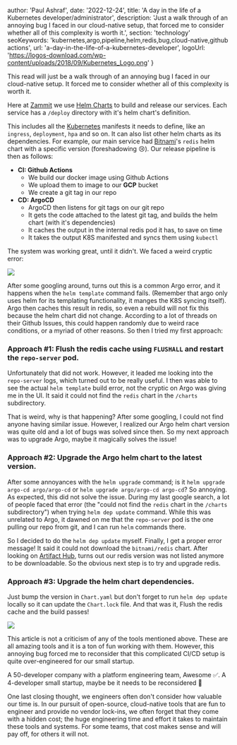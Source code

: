 
  author: 'Paul Ashraf',
  date: '2022-12-24',
  title: 'A day in the life of a Kubernetes developer/administrator',
  description:
    'Just a walk through of an annoying bug I faced in our cloud-native setup, that forced me to consider whether all of this complexity is worth it.',
  section: 'technology'
  seoKeywords: 'kubernetes,argo,pipeline,helm,redis,bug,cloud-native,github actions',
  url: 'a-day-in-the-life-of-a-kubernetes-developer',
  logoUrl: 'https://logos-download.com/wp-content/uploads/2018/09/Kubernetes_Logo.png'
}


This read will just be a walk through of an annoying bug I faced in our cloud-native setup. It forced me to consider whether all of this complexity is worth it.

Here at [Zammit](https://zammit.shop) we use [Helm Charts](https://helm.sh/) to build and release our services. Each service has a `/deploy` directory with it's helm chart's definition.

This includes all the [Kubernetes](https://kubernetes.io/) manifests it needs to define, like an `ingress`, `deployment`, `hpa` and so on. It can also list other helm charts as its dependencies. For example, our main service had [Bitnami](https://bitnami.com/)'s `redis` helm chart with a specific version (foreshadowing 😢). Our release pipeline is then as follows:

- **CI: Github Actions**
  - We build our docker image using Github Actions
  - We upload them to image to our **GCP** bucket
  - We create a git tag in our repo
- **CD: ArgoCD**
  - ArgoCD then listens for git tags on our git repo
  - It gets the code attached to the latest git tag, and builds the helm chart (with it's dependencies)
  - It caches the output in the internal redis pod it has, to save on time
  - It takes the output K8S manifested and syncs them using `kubectl`

The system was working great, until it didn't. We faced a weird cryptic error:

<Image src={img1} />

After some googling around, turns out this is a common Argo error, and it happens when the `helm template` command fails. (Remember that argo only uses helm for its templating functionality, it manges the K8S syncing itself). Argo then caches this result in redis, so even a rebuild will not fix this because the helm chart did not change. According to a lot of threads on their Github Issues, this could happen randomly due to weird race conditions, or a myriad of other reasons. So then I tried my first approach:

### Approach #1: Flush the redis cache using `FLUSHALL` and restart the `repo-server` pod.

Unfortunately that did not work. However, it leaded me looking into the `repo-server` logs, which turned out to be really useful. I then was able to see the actual `helm template` build error, not the cryptic on Argo was giving me in the UI. It said it could not find the `redis` chart in the `/charts` subdirectory.

That is weird, why is that happening? After some googling, I could not find anyone having similar issue. However, I realized our Argo helm chart version was quite old and a lot of bugs was solved since then. So my next approach was to upgrade Argo, maybe it magically solves the issue!

### Approach #2: Upgrade the Argo helm chart to the latest version.

After some annoyances with the `helm upgrade` command; is it `helm upgrade argo-cd argo/argo-cd` or `helm upgrade argo/argo-cd argo-cd`? So annoying. As expected, this did not solve the issue. During my last google search, a lot of people faced that error (the "could not find the `redis` chart in the `/charts` subdirectory") when trying `helm dep update` command. While this was unrelated to Argo, it dawned on me that the `repo-server` pod is the one pulling our repo from git, and I can run `helm` commands there.

So I decided to do the `helm dep update` myself. Finally, I get a proper error message! It said it could not download the `bitnami/redis` chart. After looking on [Artifact Hub](https://artifacthub.io/packages/helm/bitnami/redis), turns out our redis version was not listed anymore to be downloadable. So the obvious next step is to try and upgrade redis.

### Approach #3: Upgrade the helm chart dependencies.

Just bump the version in `Chart.yaml` but don't forget to run `helm dep update` locally so it can update the `Chart.lock` file. And that was it, Flush the redis cache and the build passes!

<Image src={img2} />

This article is not a criticism of any of the tools mentioned above. These are all amazing tools and it is a ton of fun working with them. However, this annoying bug forced me to reconsider that this complicated CI/CD setup is quite over-engineered for our small startup.

A 50-developer company with a platform engineering team, Awesome ✅. A 4-developer small startup, maybe be it needs to be reconsidered 🤔

One last closing thought, we engineers often don't consider how valuable our time is. In our pursuit of open-source, cloud-native tools that are fun to engineer and provide no vendor lock-ins, we often forget that they come with a hidden cost; the huge engineering time and effort it takes to maintain these tools and systems. For some teams, that cost makes sense and will pay off, for others it will not.
